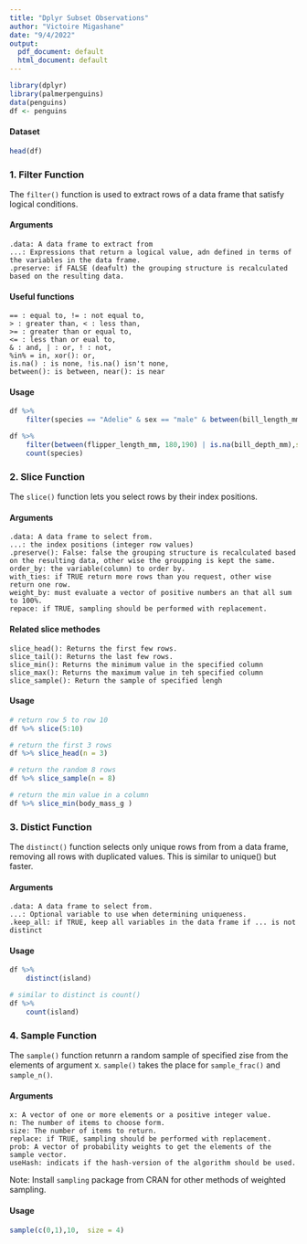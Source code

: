 ---
title: "Dplyr Subset Observations"
author: "Victoire Migashane"
date: "9/4/2022"
output:
  pdf_document: default
  html_document: default
---

```{r setup, include=FALSE}
library(dplyr)
library(palmerpenguins)
data(penguins)
df <- penguins
```

#### Dataset

```{r}
head(df)
```

### 1. Filter Function

The `filter()` function is used to extract rows of a data frame that satisfy logical conditions.

#### Arguments

    .data: A data frame to extract from
    ...: Expressions that return a logical value, adn defined in terms of the variables in the data frame.
    .preserve: if FALSE (deafult) the grouping structure is recalculated based on the resulting data.

#### Useful functions

    == : equal to, != : not equal to,
    > : greater than, < : less than,
    >= : greater than or equal to, 
    <= : less than or eual to,
    & : and, | : or, ! : not, 
    %in% = in, xor(): or, 
    is.na() : is none, !is.na() isn't none, 
    between(): is between, near(): is near
    
#### Usage

```{r}
df %>%
    filter(species == "Adelie" & sex == "male" & between(bill_length_mm, 38,39)) 

df %>%
    filter(between(flipper_length_mm, 180,190) | is.na(bill_depth_mm),sort = TRUE) %>%
    count(species)
```

### 2. Slice Function

The `slice()` function lets you select rows by their index positions.

#### Arguments
    
    .data: A data frame to select from.
    ...: the index positions (integer row values)
    .preserve(): False: false the grouping structure is recalculated based on the resulting data, other wise the groupping is kept the same.
    order_by: the variable(column) to order by.
    with_ties: if TRUE return more rows than you request, other wise return one row.
    weight_by: must evaluate a vector of positive numbers an that all sum to 100%.
    repace: if TRUE, sampling should be performed with replacement.
    
#### Related slice methodes

    slice_head(): Returns the first few rows.
    slice_tail(): Returns the last few rows.
    slice_min(): Returns the minimum value in the specified column
    slice_max(): Returns the maximum value in teh specified column
    slice_sample(): Return the sample of specified lengh

#### Usage

```{r}
# return row 5 to row 10
df %>% slice(5:10)

# return the first 3 rows
df %>% slice_head(n = 3)

# return the random 8 rows
df %>% slice_sample(n = 8)

# return the min value in a column
df %>% slice_min(body_mass_g )
```

### 3. Distict Function

The `distinct()` function selects only unique rows from from a data frame, removing all rows with duplicated values. This is similar to unique() but faster.

#### Arguments

    .data: A data frame to select from.
    ...: Optional variable to use when determining uniqueness.
    .keep_all: if TRUE, keep all variables in the data frame if ... is not distinct
    
#### Usage

```{r}
df %>%
    distinct(island)

# similar to distinct is count()
df %>%
    count(island)
```


### 4. Sample Function

The  `sample()` function retunrn a random sample of specified zise from the elements of argument x. `sample()` takes the place for `sample_frac()` and `sample_n()`. 

#### Arguments

    x: A vector of one or more elements or a positive integer value.
    n: The number of items to choose form.
    size: The number of items to return.
    replace: if TRUE, sampling should be performed with replacement.
    prob: A vector of probability weights to get the elements of the sample vector.
    useHash: indicats if the hash-version of the algorithm should be used.
    
Note: Install `sampling` package from CRAN for other methods of weighted sampling.

#### Usage

```{r}
sample(c(0,1),10,  size = 4)
```
